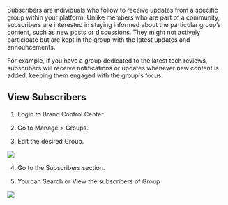 Subscribers are individuals who follow to receive updates from a specific group within your platform. Unlike members who are part of a community, subscribers are interested in staying informed about the particular group’s content, such as new posts or discussions. They might not actively participate but are kept in the group with the latest updates and announcements.

For example, if you have a group dedicated to the latest tech reviews, subscribers will receive notifications or updates whenever new content is added, keeping them engaged with the group's focus.

## View Subscribers

1.  Login to Brand Control Center.
    
2.  Go to Manage > Groups.
    
3.  Edit the desired Group.

![](https://lh7-rt.googleusercontent.com/docsz/AD_4nXczFRQZ0igLFUL0sQGhAeTOIT5iaggeb5gp7QfS--gx2rtU4LSC2NkukVwtvl-3WI6EhblrNuqsQru6_4Cm6Or9ih2tIGKlaQLwFJ9X53hyP2Wv14FwDqXq1RbVz3VeWUKkGKrQ3s2RmeK7cO886s6MKrUV?key=XeUl5wF1aTgOS5FEyqedGQ)

4.  Go to the Subscribers section.
    
5.  You can Search or View the subscribers of Group
    
![](https://lh7-rt.googleusercontent.com/docsz/AD_4nXfso3FJfMXEdEC6_EDsO9XXyE9thKCvgJELLqnWVs9S_ReXVpKT5S2DzzLq199CZsnssE1hpZUMJkeIL2UZAYnprjQI3wsIFHDLZuB5y09fszSGRNmVvl7OMrtONRG89v3IcfpN5zj9UpjyhCcfzwRCq0Qo?key=XeUl5wF1aTgOS5FEyqedGQ)
